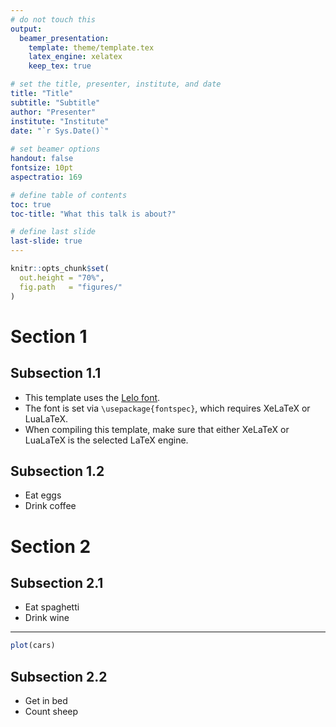 ```yaml
---
# do not touch this
output: 
  beamer_presentation:
    template: theme/template.tex
    latex_engine: xelatex
    keep_tex: true

# set the title, presenter, institute, and date
title: "Title"
subtitle: "Subtitle"
author: "Presenter"
institute: "Institute"
date: "`r Sys.Date()`"
    
# set beamer options
handout: false
fontsize: 10pt
aspectratio: 169

# define table of contents
toc: true
toc-title: "What this talk is about?" 

# define last slide
last-slide: true
---
```


```r
knitr::opts_chunk$set(
  out.height = "70%",
  fig.path   = "figures/"
) 
```

# Section 1

## Subsection 1.1

- This template uses the [Lelo font](https://camelot-typefaces.com/lelo).
- The font is set via `\usepackage{fontspec}`, which requires XeLaTeX or LuaLaTeX.
- When compiling this template, make sure that either XeLaTeX or LuaLaTeX is the selected LaTeX engine.

## Subsection 1.2

- Eat eggs
- Drink coffee

# Section 2

## Subsection 2.1

- Eat spaghetti
- Drink wine

---

```r
plot(cars)
```

## Subsection 2.2

- Get in bed
- Count sheep
